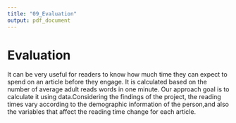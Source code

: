 ```yaml
---
title: "09_Evaluation"
output: pdf_document
---
```



# Evaluation

It can be very useful for readers to know how much time they can expect to spend on an article before they engage. It is calculated based on the number of average adult reads words in one minute. Our approach  goal is to calculate it using data.Considering the findings of the project, the reading times vary according to the demographic information of the person,and also the variables that affect the reading time change for each article. 